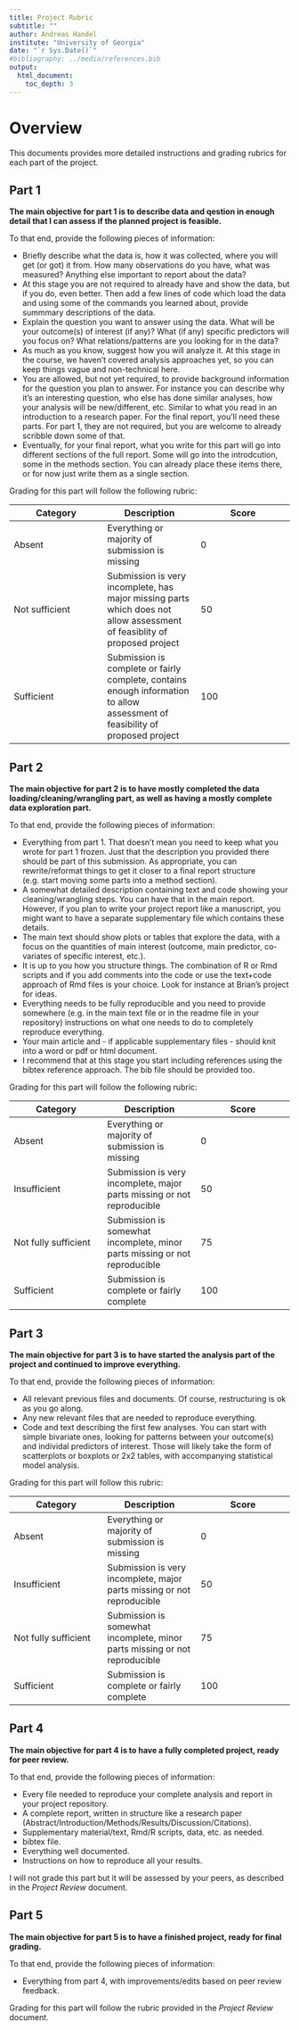 ---
title: Project Rubric 
subtitle: ""
author: Andreas Handel
institute: "University of Georgia"
date: "`r Sys.Date()`"
#bibliography: ../media/references.bib
output: 
  html_document:
    toc_depth: 3
---

# Overview

This documents provides more detailed instructions and grading rubrics for each part of the project.


## Part 1

**The main objective for part 1 is to describe data and qestion in enough detail that I can assess if the planned project is feasible.** 

To that end, provide the following pieces of information:

* Briefly describe what the data is, how it was collected, where you will get (or got) it from. How many observations do you have, what was measured? Anything else important to report about the data?
* At this stage you are not required to already have and show the data, but if you do, even better. Then add a few lines of code which load the data and using some of the commands you learned about, provide summmary descriptions of the data. 
* Explain the question you want to answer using the data. What will be your outcome(s) of interest (if any)? What (if any) specific predictors will you focus on? What relations/patterns are you looking for in the data?
* As much as you know, suggest how you will analyze it. At this stage in the course, we haven't covered analysis approaches yet, so you can keep things vague and non-technical here.
* You are allowed, but not yet required, to provide background information for the question you plan to answer. For instance you can describe why it's an interesting question, who else has done similar analyses, how your analysis will be new/different, etc. Similar to what you read in an introduction to a research paper. For the final report, you'll need these parts. For part 1, they are not required, but you are welcome to already scribble down some of that.
* Eventually, for your final report, what you write for this part will go into different sections of the full report. Some will go into the introdcution, some in the methods section. You can already place these items there, or for now just write them as a single section.

Grading for this part will follow the following rubric: 

| **Category** | **Description**  | **Score** |
| --- | --- | --- |
| Absent | Everything or majority of submission is missing | 0 |
| Not sufficient | Submission is very incomplete, has major missing parts which does not allow assessment of feasiblity of proposed project | 50 |
| Sufficient | Submission is complete or fairly complete, contains enough information to allow assessment of feasibility of proposed project | 100 |


## Part 2

**The main objective for part 2 is to have mostly completed the data loading/cleaning/wrangling part, as well as having a mostly complete data exploration part.** 

To that end, provide the following pieces of information:

* Everything from part 1. That doesn't mean you need to keep what you wrote for part 1 frozen. Just that the description you provided there should be part of this submission. As appropriate, you can rewrite/reformat things to get it closer to a final report structure (e.g. start moving some parts into a method section).
* A somewhat detailed description containing text and code showing your cleaning/wrangling steps. You can have that in the main report. However, if you plan to write your project report like a manuscript, you might want to have a separate supplementary file which contains these details. 
* The main text should show plots or tables that explore the data, with a focus on the quantities of main interest (outcome, main predictor, co-variates of specific interest, etc.).
* It is up to you how you structure things. The combination of R or Rmd scripts and if you add comments into the code or use the text+code approach of Rmd files is your choice. Look for instance at Brian's project for ideas.
* Everything needs to be fully reproducible and you need to provide somewhere (e.g. in the main text file or in the readme file in your repository) instructions on what one needs to do to completely reproduce everything.
* Your main article and - if applicable supplementary files - should knit into a word or pdf or html document.
* I recommend that at this stage you start including references using the bibtex reference approach. The bib file should be provided too.

Grading for this part will follow the following rubric: 

| **Category** | **Description**  | **Score** |
| --- | --- | --- |
| Absent | Everything or majority of submission is missing | 0 |
| Insufficient | Submission is very incomplete, major parts missing or not reproducible| 50 |
| Not fully sufficient | Submission is somewhat incomplete, minor parts missing or not reproducible| 75 |
| Sufficient | Submission is complete or fairly complete | 100 |



## Part 3

**The main objective for part 3 is to have started the analysis part of the project and continued to improve everything.** 

To that end, provide the following pieces of information:

* All relevant previous files and documents. Of course, restructuring is ok as you go along.
* Any new relevant files that are needed to reproduce everything.
* Code and text describing the first few analyses. You can start with simple bivariate ones, looking for patterns between your outcome(s) and individal predictors of interest. Those will likely take the form of scatterplots or boxplots or 2x2 tables, with accompanying statistical model analysis.

Grading for this part will follow this rubric: 

| **Category** | **Description**  | **Score** |
| --- | --- | --- |
| Absent | Everything or majority of submission is missing | 0 |
| Insufficient | Submission is very incomplete, major parts missing or not reproducible| 50 |
| Not fully sufficient | Submission is somewhat incomplete, minor parts missing or not reproducible| 75 |
| Sufficient | Submission is complete or fairly complete | 100 |



## Part 4

**The main objective for part 4 is to have a fully completed project, ready for peer review.** 

To that end, provide the following pieces of information:

* Every file needed to reproduce your complete analysis and report in your project repository.
* A complete report, written in structure like a research paper (Abstract/Introduction/Methods/Results/Discussion/Citations).
* Supplementary material/text, Rmd/R scripts, data, etc. as needed.
* bibtex file.
* Everything well documented.
* Instructions on how to reproduce all your results.

I will not grade this part but it will be assessed by your peers, as described in the _Project Review_ document.



## Part 5

**The main objective for part 5 is to have a finished project, ready for final grading.** 

To that end, provide the following pieces of information:

* Everything from part 4, with improvements/edits based on peer review feedback.

Grading for this part will follow the rubric provided in the _Project Review_ document. 



